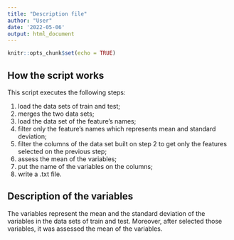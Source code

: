 ```yaml
---
title: "Description file"
author: "User"
date: '2022-05-06'
output: html_document
---
```


```r
knitr::opts_chunk$set(echo = TRUE)
```

## How the script works

This script executes the following steps:

1. load the data sets of train and test;
2. merges the two data sets;
3. load the data set of the feature's names;
4. filter only the feature's names which represents mean and standard deviation;
5. filter the columns of the data set built on step 2 to get only the features selected on the previous step;
6. assess the mean of the variables;
7. put the name of the variables on the columns;
8. write a .txt file.

## Description of the variables

The variables represent the mean and the standard deviation of the variables in the data sets of train and test.
Moreover, after selected those variables, it was assessed the mean of the variables.
